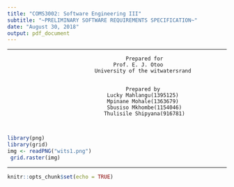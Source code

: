 ```yaml
---
title: "COMS3002: Software Engineering III"
subtitle: "~PRELIMINARY SOFTWARE REQUIREMENTS SPECIFICATION~"
date: "August 30, 2018"
output: pdf_document
---
```


----------------------------------------------------------------------------------------------------------

                                          Prepared for
                                      Prof. E. J. Otoo
                                University of the witwatersrand  
                                
                                
                                          Prepared by
                                    Lucky Mahlangu(1395125)
                                    Mpinane Mohale(1363679)
                                    Sbusiso Mkhombe(1154046)
                                   Thulisile Shipyana(916781)
                                  
                                        

```r
library(png)
library(grid)
img <- readPNG("wits1.png")
 grid.raster(img)
```
---------------------------------------------------------------------------------------------------------

```r
knitr::opts_chunk$set(echo = TRUE)
```
\newpage








